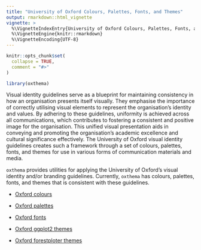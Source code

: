 ```yaml
---
title: "University of Oxford Colours, Palettes, Fonts, and Themes"
output: rmarkdown::html_vignette
vignette: >
  %\VignetteIndexEntry{University of Oxford Colours, Palettes, Fonts, and Themes}
  %\VignetteEngine{knitr::rmarkdown}
  %\VignetteEncoding{UTF-8}
---
```


```r
knitr::opts_chunk$set(
  collapse = TRUE,
  comment = "#>"
)
```

```r
library(oxthema)
```

Visual identity guidelines serve as a blueprint for maintaining consistency in how an organisation presents itself visually. They emphasise the importance of correctly utilising visual elements to represent the organisation's identity and values. By adhering to these guidelines, uniformity is achieved across all communications, which contributes to fostering a consistent and positive image for the organisation. This unified visual presentation aids in conveying and promoting the organisation's academic excellence and cultural significance effectively. The University of Oxford visual identity guidelines creates such a framework through a set of colours, palettes, fonts, and themes for use in various forms of communication materials and media.

`oxthema` provides utilities for applying the University of Oxford's visual identity and/or branding guidelines. Currently, `oxthema` has colours, palettes, fonts, and themes that is consistent with these guidelines.

* [Oxford colours](https://oxford-ihtm.io/oxthema/articles/oxford-colours.html)

* [Oxford palettes](https://oxford-ihtm.io/oxthema/articles/oxford-palettes.html)

* [Oxford fonts](https://oxford-ihtm.io/oxthema/articles/oxford-fonts.html)

* [Oxford ggplot2 themes](https://oxford-ihtm.io/oxthema/articles/oxford-ggplot2-theme.html)

* [Oxford forestploter themes](https://oxford-ihtm.io/oxthema/articles/oxford-forestploter-themes.html)

